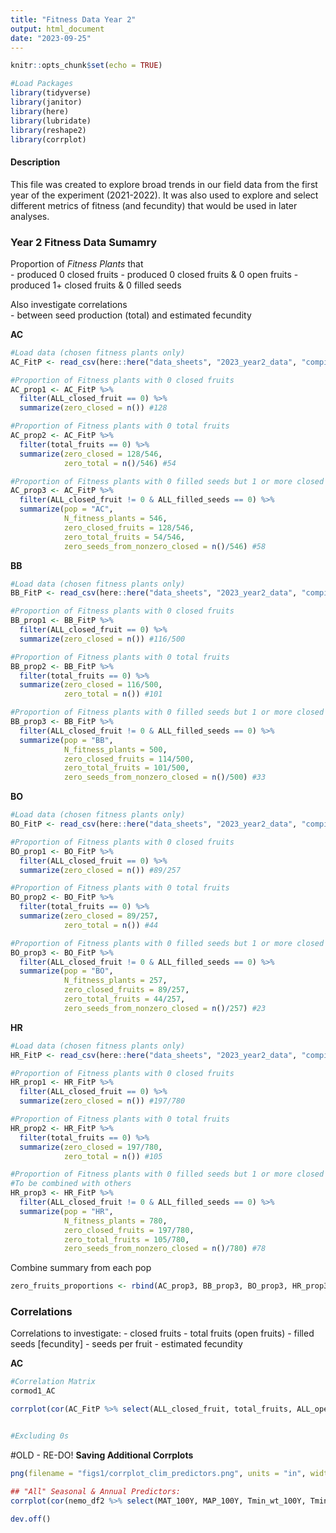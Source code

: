 ```yaml
---
title: "Fitness Data Year 2"
output: html_document
date: "2023-09-25"
---
```


```r
knitr::opts_chunk$set(echo = TRUE)
```


```r
#Load Packages
library(tidyverse)
library(janitor)
library(here)
library(lubridate)
library(reshape2)
library(corrplot)

```


#### Description  
This file was created to explore broad trends in our field data from the first year of the experiment (2021-2022). It was also used to explore and select different metrics of fitness (and fecundity) that would be used in later analyses.  


### Year 2 Fitness Data Sumamry  

Proportion of *Fitness Plants* that  
- produced 0 closed fruits
- produced 0 closed fruits & 0 open fruits
- produced 1+ closed fruits & 0 filled seeds

Also investigate correlations  
- between seed production (total) and estimated fecundity

**AC**
```r
#Load data (chosen fitness plants only)
AC_FitP <- read_csv(here::here("data_sheets", "2023_year2_data", "compiled_sheets_2023", "AC_traits_Y2_incomplete_20230922.csv"))

#Proportion of Fitness plants with 0 closed fruits
AC_prop1 <- AC_FitP %>% 
  filter(ALL_closed_fruit == 0) %>% 
  summarize(zero_closed = n()) #128

#Proportion of Fitness plants with 0 total fruits
AC_prop2 <- AC_FitP %>% 
  filter(total_fruits == 0) %>% 
  summarize(zero_closed = 128/546,
            zero_total = n()/546) #54

#Proportion of Fitness plants with 0 filled seeds but 1 or more closed fruits
AC_prop3 <- AC_FitP %>% 
  filter(ALL_closed_fruit != 0 & ALL_filled_seeds == 0) %>% 
  summarize(pop = "AC",
            N_fitness_plants = 546,
            zero_closed_fruits = 128/546,
            zero_total_fruits = 54/546,
            zero_seeds_from_nonzero_closed = n()/546) #58


```


**BB**
```r
#Load data (chosen fitness plants only)
BB_FitP <- read_csv(here::here("data_sheets", "2023_year2_data", "compiled_sheets_2023", "BB_traits_Y2_incomplete_20230922.csv"))

#Proportion of Fitness plants with 0 closed fruits
BB_prop1 <- BB_FitP %>% 
  filter(ALL_closed_fruit == 0) %>% 
  summarize(zero_closed = n()) #116/500

#Proportion of Fitness plants with 0 total fruits
BB_prop2 <- BB_FitP %>% 
  filter(total_fruits == 0) %>% 
  summarize(zero_closed = 116/500,
            zero_total = n()) #101

#Proportion of Fitness plants with 0 filled seeds but 1 or more closed fruits
BB_prop3 <- BB_FitP %>% 
  filter(ALL_closed_fruit != 0 & ALL_filled_seeds == 0) %>% 
  summarize(pop = "BB",
            N_fitness_plants = 500,
            zero_closed_fruits = 114/500,
            zero_total_fruits = 101/500,
            zero_seeds_from_nonzero_closed = n()/500) #33


```


**BO**
```r
#Load data (chosen fitness plants only)
BO_FitP <- read_csv(here::here("data_sheets", "2023_year2_data", "compiled_sheets_2023", "BO_traits_Y2_incomplete_20230922.csv"))

#Proportion of Fitness plants with 0 closed fruits
BO_prop1 <- BO_FitP %>% 
  filter(ALL_closed_fruit == 0) %>% 
  summarize(zero_closed = n()) #89/257

#Proportion of Fitness plants with 0 total fruits
BO_prop2 <- BO_FitP %>% 
  filter(total_fruits == 0) %>% 
  summarize(zero_closed = 89/257,
            zero_total = n()) #44

#Proportion of Fitness plants with 0 filled seeds but 1 or more closed fruits
BO_prop3 <- BO_FitP %>% 
  filter(ALL_closed_fruit != 0 & ALL_filled_seeds == 0) %>% 
  summarize(pop = "BO",
            N_fitness_plants = 257,
            zero_closed_fruits = 89/257,
            zero_total_fruits = 44/257,
            zero_seeds_from_nonzero_closed = n()/257) #23

```


**HR**
```r
#Load data (chosen fitness plants only)
HR_FitP <- read_csv(here::here("data_sheets", "2023_year2_data", "compiled_sheets_2023", "HR_traits_Y2_incomplete_20230922.csv"))

#Proportion of Fitness plants with 0 closed fruits
HR_prop1 <- HR_FitP %>% 
  filter(ALL_closed_fruit == 0) %>% 
  summarize(zero_closed = n()) #197/780

#Proportion of Fitness plants with 0 total fruits
HR_prop2 <- HR_FitP %>% 
  filter(total_fruits == 0) %>% 
  summarize(zero_closed = 197/780,
            zero_total = n()) #105

#Proportion of Fitness plants with 0 filled seeds but 1 or more closed fruits
#To be combined with others
HR_prop3 <- HR_FitP %>% 
  filter(ALL_closed_fruit != 0 & ALL_filled_seeds == 0) %>% 
  summarize(pop = "HR",
            N_fitness_plants = 780,
            zero_closed_fruits = 197/780,
            zero_total_fruits = 105/780,
            zero_seeds_from_nonzero_closed = n()/780) #78

```



Combine summary from each pop
```r

zero_fruits_proportions <- rbind(AC_prop3, BB_prop3, BO_prop3, HR_prop3)


```


### Correlations  


Correlations to investigate:
- closed fruits
- total fruits (open fruits)
- filled seeds [fecundity]
- seeds per fruit
- estimated fecundity

**AC**  
```r

#Correlation Matrix
cormod1_AC

corrplot(cor(AC_FitP %>% select(ALL_closed_fruit, total_fruits, ALL_open_fruit, ALL_filled_seeds, total_seeds, mean_seeds_per_fruit, est_fecundity), use="complete.obs"), method = "color", addCoef.col = "black", number.cex = .6, outline = TRUE, tl.col = "red")


#Excluding 0s


```


#OLD - RE-DO!
**Saving Additional Corrplots**  
```r
png(filename = "figs1/corrplot_clim_predictors.png", units = "in", width = 5, height = 5, res = 300)

## "All" Seasonal & Annual Predictors:
corrplot(cor(nemo_df2 %>% select(MAT_100Y, MAP_100Y, Tmin_wt_100Y, Tmin_sp_100Y, PPT_wt_100Y, PPT_sp_100Y, MAT_A, MAP_A, Tmin_wt_A, Tmin_sp_A, PPT_wt_A, PPT_sp_A)), method = "color", addCoef.col = "black", number.cex = .6, outline = TRUE, tl.col = "red")

dev.off()
```

